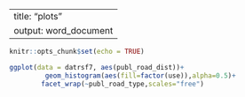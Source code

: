 
---
title: "plots"
output: word_document
---

```r
knitr::opts_chunk$set(echo = TRUE)
```

```r

ggplot(data = datrsf7, aes(publ_road_dist))+
         geom_histogram(aes(fill=factor(use)),alpha=0.5)+
        facet_wrap(~publ_road_type,scales="free")


```

























